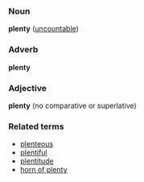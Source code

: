 ===Noun===
'''plenty''' ([[uncountable]])

===Adverb===
'''plenty'''

===Adjective===
'''plenty''' (no comparative or superlative)

===Related terms===
*[[plenteous]]
*[[plentiful]]
*[[plentitude]]
*[[horn of plenty]]